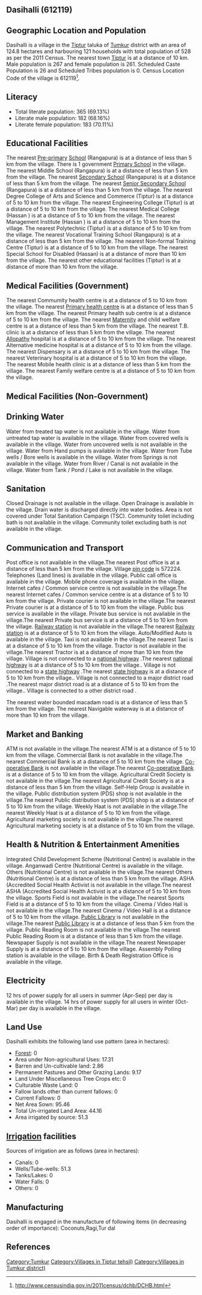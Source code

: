 {{Infobox settlement
| name=Dasihalli
| native_name=
| native_name_lang=
| other_name=
| nickname=
| settlement_type=Village
| image_skyline=
| image_alt=
| image_caption=
| pushpin_map=India Karnataka
| pushpin_label_position=right
| pushpin_map_alt=
| pushpin_map_caption=Location in Karnataka, India
| latd=
| latm=
| lats=
| latNS=
| longd=
| longm=
| longs=
| longEW=
| coordinates_display=inline,title
| subdivision_type=Country
| subdivision_name={{flag|India}}
| subdivision_type1=[[States and territories of India|State]]
| subdivision_name1=Karnataka 
| subdivision_type2=[[List of districts of India|District]]
| subdivision_name2=Tumkur
| subdivision_type3=Tahsil
| subdivision_name3=Tiptur 
| website=
| established_title=<!-- Established -->
| established_date=
| founder=
| named_for=
| government_type=
| governing_body=
| unit_pref=Metric=
| area_footnotes=
| area_rank=
| area_total_km2=1.25
| elevation_footnotes=
| elevation_m=
| population_total=528
| population_as_of=2011
| population_rank=
| population_density_km2=423
| population_demonym=
| population_footnotes=
| demographics_type1=Languages
| demographics1_title1=Official
| demographics1_info1=[[Kannada language|Kannada]]
| timezone1=[[Indian Standard Time|IST]]
| utc_offset1==+5:30
| postal_code_type=[[Postal Index Number|PIN]]
| postal_code=572224
| area_code_type=Telephone code
| area_code=
| registration_plate=
| blank1_name_sec1=Nearest city
| blank1_info_sec1=[[Tiptur]]
| blank2_name_sec1=[[Human sex ratio|Sex ratio]]
| blank2_info_sec1=977 [[male|♂]]/[[female|♀]]
| blank3_name_sec1=Literacy
| blank3_info_sec1=69.13%
| blank1_name_sec2=[[2011 Census of India|2011 census]] code
| blank1_info_sec2=612119
| footnotes=
}}

== Dasihalli (612119) ==

== Geographic Location and Population ==

Dasihalli is a village in the [[Tiptur ]] taluka of [[Tumkur]] district with an area of 124.8 hectares and harbouring 121 households with total population of 528 as per the 2011 Census. The nearest town [[Tiptur]] is at a distance of 10 km. Male population is 267 and female population is 261. Scheduled Caste Population is 26 and Scheduled Tribes population is 0. Census Location Code of the village is 612119<ref>http://www.censusindia.gov.in/2011census/dchb/DCHB.html</ref>.


== Literacy ==  
* Total literate population: 365 (69.13%)
* Literate male population: 182 (68.16%)
* Literate female population: 183 (70.11%)


== Educational Facilities ==  
The nearest [[Pre-primary]] [[School]] (Rangapura) is at a distance of less than 5 km from the village.
There is 1 government [[Primary School]] in the village.
The nearest Middle School (Rangapura) is at a distance of less than 5 km from the village.
The nearest [[Secondary School]] (Rangapura) is at a distance of less than 5 km from the village.
The nearest [[Senior Secondary School]] (Rangapura) is at a distance of less than 5 km from the village.
The nearest Degree College of Arts and Science and Commerce (Tiptur) is at a distance of 5 to 10 km from the village.
The nearest Engineering College (Tiptur) is at a distance of 5 to 10 km from the village.
The nearest Medical College (Hassan ) is at a distance of 5 to 10 km from the village.
The nearest Management Institute (Hassan ) is at a distance of 5 to 10 km from the village.
The nearest Polytechnic (Tiptur) is at a distance of 5 to 10 km from the village.
The nearest Vocational Training School (Rangapura) is at a distance of less than 5 km from the village.
The nearest Non-formal Training Centre (Tiptur) is at a distance of 5 to 10 km from the village.
The nearest Special School for Disabled (Hassan) is at a distance of more than 10 km from the village.
The nearest other educational facilities (Tiptur) is at a distance of more than 10 km from the village.


== Medical Facilities (Government) ==
The nearest Commumity health centre is at a distance of 5 to 10 km from the village.
The nearest [[Primary health centre]] is at a distance of less than 5 km from the village.
The nearest Primary health sub centre is at a distance of 5 to 10 km from the village.
The nearest [[Maternity]] and child welfare centre is at a distance of less than 5 km from the village.
The nearest T.B. clinic is at a distance of less than 5 km from the village.
The nearest [[Allopathy]] hospital is at a distance of 5 to 10 km from the village.
The nearest Alternative medicine hospital is at a distance of 5 to 10 km from the village.
The nearest Dispensary is at a distance of 5 to 10 km from the village.
The nearest Veterinary hospital is at a distance of 5 to 10 km from the village.
The nearest Mobile health clinic is at a distance of less than 5 km from the village.
The nearest Family welfare centre is at a distance of 5 to 10 km from the village.


== Medical Facilities (Non-Government) ==











== Drinking Water ==
Water from treated tap water is not available in the village.
Water from untreated tap water is available in the village.
Water from covered wells is available in the village.
Water from uncovered wells is not available in the village.
Water from Hand pumps is available in the village.
Water from Tube wells / Bore wells is available in the village.
Water from Springs is not available in the village.
Water from River / Canal is not available in the village.
Water from Tank / Pond / Lake is not available in the village.


== Sanitation ==
Closed Drainage is not available in the village.
Open Drainage is available in the village.
Drain water is discharged directly into water bodies.
Area is not covered under Total Sanitation Campaign (TSC).
Community toilet including bath is not available in the village.
Community toilet excluding bath is not available in the village.


== Communication and Transport ==
Post office is not available in the village.The nearest Post office is at a distance of less than 5 km from the village.
Village [[pin code]] is 572224.
Telephones (Land lines) is available in the village.
Public call office is available in the village.
Mobile phone coverage is available in the village.
Internet cafes / Common service centre is not available in the village.The nearest Internet cafes / Common service centre is at a distance of 5 to 10 km from the village.
Private courier is not available in the village.The nearest Private courier is at a distance of 5 to 10 km from the village.
Public bus service is available in the village.
Private bus service is not available in the village.The nearest Private bus service is at a distance of 5 to 10 km from the village.
[[Railway station]] is not available in the village.The nearest [[Railway station]] is at a distance of 5 to 10 km from the village.
Auto/Modified Auto is available in the village.
Taxi is not available in the village.The nearest Taxi is at a distance of 5 to 10 km from the village.
Tractor is not available in the village.The nearest Tractor is at a distance of more than 10 km from the village.
Village is not connected to a [[national highway]] .The nearest [[national highway]] is at a distance of 5 to 10 km from the village..
Village is not connected to a [[state highway]] .The nearest [[state highway]] is at a distance of 5 to 10 km from the village..
Village is not connected to a major district road   .The nearest major district road   is at a distance of 5 to 10 km from the village..
Village is connected to a other district road  .


The nearest water bounded macadam road is at a distance of less than 5 km from the village.
The nearest Navigable waterway is at a distance of more than 10 km from the village.



== Market and Banking ==
ATM is not available in the village.The nearest ATM is at a distance of 5 to 10 km from the village.
Commercial Bank is not available in the village.The nearest Commercial Bank is at a distance of 5 to 10 km from the village.
[[Co-operative Bank]] is not available in the village.The nearest [[Co-operative Bank]] is at a distance of 5 to 10 km from the village.
Agricultural Credit Society is not available in the village.The nearest Agricultural Credit Society is at a distance of less than 5 km from the village.
Self-Help Group is available in the village.
Public distribution system (PDS) shop is not available in the village.The nearest Public distribution system (PDS) shop is at a distance of 5 to 10 km from the village.
Weekly Haat is not available in the village.The nearest Weekly Haat is at a distance of 5 to 10 km from the village.
Agricultural marketing society is not available in the village.The nearest Agricultural marketing society is at a distance of 5 to 10 km from the village.


== Health & Nutrition & Entertainment Amenities ==
Integrated Child Development Scheme (Nutritional Centre) is available in the village.
Anganwadi Centre (Nutritional Centre) is available in the village.
Others (Nutritional Centre) is not available in the village.The nearest Others (Nutritional Centre) is at a distance of less than 5 km from the village.
ASHA (Accredited Social Health Activist is not available in the village.The nearest ASHA (Accredited Social Health Activist is at a distance of 5 to 10 km from the village.
Sports Field is not available in the village.The nearest Sports Field is at a distance of 5 to 10 km from the village.
Cinema / Video Hall is not available in the village.The nearest Cinema / Video Hall is at a distance of 5 to 10 km from the village.
[[Public Library]] is not available in the village.The nearest [[Public Library]] is at a distance of less than 5 km from the village.
Public Reading Room is not available in the village.The nearest Public Reading Room is at a distance of less than 5 km from the village.
Newspaper Supply is not available in the village.The nearest Newspaper Supply is at a distance of 5 to 10 km from the village.
Assembly Polling station is available in the village.
Birth & Death Registration Office is available in the village.


== Electricity ==






12 hrs of power supply for all users in summer (Apr-Sep) per day is available in the village.
14 hrs of power supply for all users in winter (Oct-Mar) per day is available in the village.


== Land Use ==
Dasihalli exhibits the following land use pattern (area in hectares):
* [[Forest]]: 0
* Area under Non-agricultural Uses: 17.31
* Barren and Un-cultivable land: 2.86
* Permanent Pastures and Other Grazing Lands: 9.17
* Land Under Miscellaneous Tree Crops etc: 0
* Culturable Waste Land: 0
* Fallow lands other than current fallows: 0
* Current Fallows: 0
* Net Area Sown: 95.46
* Total Un-irrigated Land Area: 44.16
* Area irrigated by source: 51.3


== [[Irrigation]] facilities ==
Sources of irrigation are as follows (area in hectares):
* Canals: 0
* Wells/Tube-wells: 51.3
* Tanks/Lakes: 0
* Water Falls: 0
* Others: 0


== Manufacturing ==
Dasihalli is engaged in the manufacture of following items (in decreasing order of importance): Coconuts,Ragi,Tur dal


[[Category:Tumkur]]
[[Category:Villages in Tiptur  tehsil)]]
[[Category:Villages in Tumkur district)]]


== References ==
{{Reflist}}



